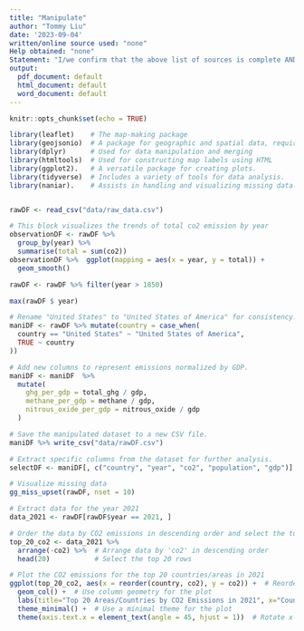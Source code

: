 ```yaml
---
title: "Manipulate"
author: "Tommy Liu"
date: '2023-09-04'
written/online source used: "none"
Help obtained: "none"
Statement: "I/we confirm that the above list of sources is complete AND that I/we have not talked to anyone else about the solution to this problem."
output:
  pdf_document: default
  html_document: default
  word_document: default
---
```


```r
knitr::opts_chunk$set(echo = TRUE)
```

```r
library(leaflet)    # The map-making package
library(geojsonio)  # A package for geographic and spatial data, requires the latest version of dplyr
library(dplyr)      # Used for data manipulation and merging
library(htmltools)  # Used for constructing map labels using HTML
library(ggplot2).   # A versatile package for creating plots.
library(tidyverse)  # Includes a variety of tools for data analysis.
library(naniar).    # Assists in handling and visualizing missing data.


rawDF <- read_csv("data/raw_data.csv") 

# This block visualizes the trends of total co2 emission by year 
observationDF <- rawDF %>% 
  group_by(year) %>% 
  summarise(total = sum(co2))
observationDF %>%  ggplot(mapping = aes(x = year, y = total)) +
  geom_smooth()

rawDF <- rawDF %>% filter(year > 1850) 

max(rawDF $ year)

# Rename "United States" to "United States of America" for consistency.
maniDF <- rawDF %>% mutate(country = case_when(
  country == "United States" ~ "United States of America",
  TRUE ~ country
))

# Add new columns to represent emissions normalized by GDP.
maniDF <- maniDF  %>%  
  mutate(
    ghg_per_gdp = total_ghg / gdp,
    methane_per_gdp = methane / gdp,
    nitrous_oxide_per_gdp = nitrous_oxide / gdp
  )

# Save the manipulated dataset to a new CSV file.
maniDF %>% write_csv("data/rawDF.csv")

# Extract specific columns from the dataset for further analysis.
selectDF <- maniDF[, c("country", "year", "co2", "population", "gdp")]

# Visualize missing data
gg_miss_upset(rawDF, nset = 10)
```

```r
# Extract data for the year 2021
data_2021 <- rawDF[rawDF$year == 2021, ]

# Order the data by CO2 emissions in descending order and select the top 20
top_20_co2 <- data_2021 %>%
  arrange(-co2) %>%  # Arrange data by 'co2' in descending order
  head(20)           # Select the top 20 rows

# Plot the CO2 emissions for the top 20 countries/areas in 2021
ggplot(top_20_co2, aes(x = reorder(country, co2), y = co2)) +  # Reorder countries based on 'co2' for the x-axis
  geom_col() +  # Use column geometry for the plot
  labs(title="Top 20 Areas/Countries by CO2 Emissions in 2021", x="Country", y="CO2 Emissions") +  # Add labels
  theme_minimal() +  # Use a minimal theme for the plot
  theme(axis.text.x = element_text(angle = 45, hjust = 1))  # Rotate x-axis labels for better readability


```


